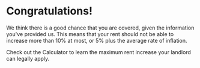 
# Congratulations!

We think there is a good chance that you are covered, given the information you've provided us. This means that your rent should not be able to increase more than 10% at most, or 5% plus the average rate of inflation.

Check out the Calculator to learn the maximum rent increase your landlord can legally apply.
